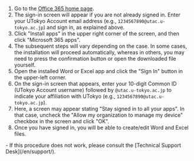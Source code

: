 
1. Go to the [Office 365 home page](https://portal.office.com/).
2. The sign-in screen will appear if you are not already signed in. Enter your UTokyo Account email address (e.g., `1234567890@utac.u-tokyo.ac.jp`) and sign in, as explained above.
3. Click "Install apps" in the upper right corner of the screen, and then click "Microsoft 365 apps".
4. The subsequent steps will vary depending on the case. In some cases, the installation will proceed automatically, whereas in others, you may need to press the confirmation button or open the downloaded file yourself.
5. Open the installed Word or Excel app and click the "Sign In" button in the upper-left corner.
6. On the sign-in screen that appears, enter your 10-digit Common ID (UTokyo Account username) followed by `@utac.u-tokyo.ac.jp` to indicate your affiliation with UTokyo (e.g., `1234567890@utac.u-tokyo.ac.jp`).
7. Here, a screen may appear stating "Stay signed in to all your apps". In that case, uncheck the "Allow my organization to manage my device" checkbox in the screen and click "OK".
8. Once you have signed in, you will be able to create/edit Word and Excel files.

<If cond={props.support}>
- If this procedure does not work, please consult the [Technical Support Desk](/en/support/).
</If>
